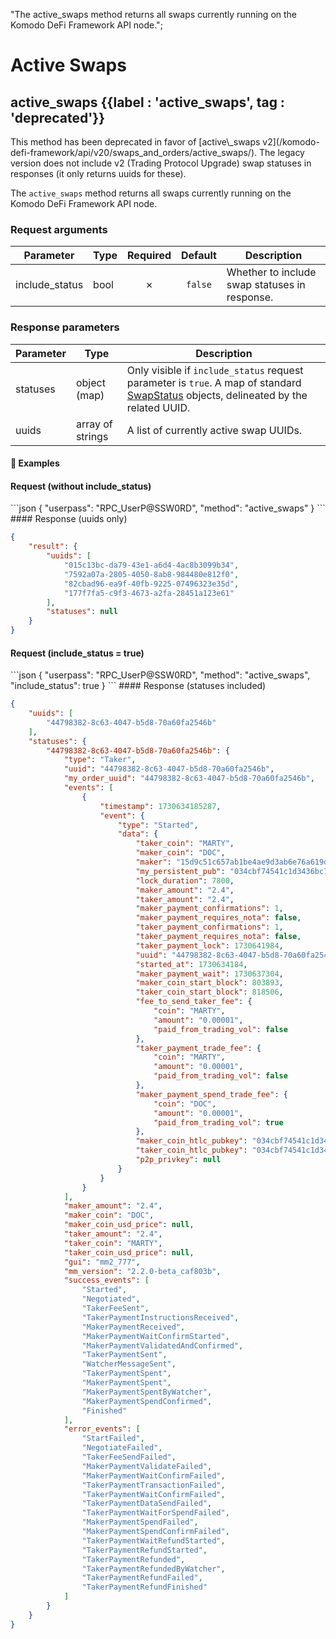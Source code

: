   "The active_swaps method returns all swaps currently running on the Komodo DeFi Framework API node.";

# Active Swaps

## active\_swaps {{label : 'active_swaps', tag : 'deprecated'}}

<Note type="warning">
  This method has been deprecated in favor of [active\_swaps v2](/komodo-defi-framework/api/v20/swaps_and_orders/active_swaps/). The legacy version does not include v2 (Trading Protocol Upgrade) swap statuses in responses (it only returns uuids for these).
</Note>

The `active_swaps` method returns all swaps currently running on the Komodo DeFi Framework API node.

### Request arguments

| Parameter       | Type | Required | Default | Description                                   |
| --------------- | ---- | :------: | :-----: | --------------------------------------------- |
| include\_status | bool |     ✗    | `false` | Whether to include swap statuses in response. |

### Response parameters

| Parameter | Type             | Description                                                                                                                                                                                            |
| --------- | ---------------- | ------------------------------------------------------------------------------------------------------------------------------------------------------------------------------------------------------ |
| statuses  | object (map)     | Only visible if `include_status` request parameter is `true`. A map of standard [SwapStatus](/komodo-defi-framework/api/common_structures/swaps/#swap-status) objects, delineated by the related UUID. |
| uuids     | array of strings | A list of currently active swap UUIDs.                                                                                                                                                                 |

#### 📌 Examples

#### Request (without include\_status)

<CodeGroup title="active_swaps" tag="POST" label="active_swaps" mm2MethodDecorate="true">
  ```json
  {
    "userpass": "RPC_UserP@SSW0RD",
    "method": "active_swaps"
  }
  ```
</CodeGroup>

<CollapsibleSection expandedText="Hide Response" collapsedText="Show Response">
  #### Response (uuids only)

  ```json
  {
      "result": {
          "uuids": [
              "015c13bc-da79-43e1-a6d4-4ac8b3099b34",
              "7592a07a-2805-4050-8ab8-984480e812f0",
              "82cbad96-ea9f-40fb-9225-07496323e35d",
              "177f7fa5-c9f3-4673-a2fa-28451a123e61"
          ],
          "statuses": null
      }
  }
  ```
</CollapsibleSection>

#### Request (include\_status = true)

<CodeGroup title="active_swaps" tag="POST" label="active_swaps" mm2MethodDecorate="true">
  ```json
  {
    "userpass": "RPC_UserP@SSW0RD",
    "method": "active_swaps",
    "include_status": true
  }
  ```
</CodeGroup>

<CollapsibleSection expandedText="Hide Response" collapsedText="Show Response">
  #### Response (statuses included)

  ```json
  {
      "uuids": [
          "44798382-8c63-4047-b5d8-70a60fa2546b"
      ],
      "statuses": {
          "44798382-8c63-4047-b5d8-70a60fa2546b": {
              "type": "Taker",
              "uuid": "44798382-8c63-4047-b5d8-70a60fa2546b",
              "my_order_uuid": "44798382-8c63-4047-b5d8-70a60fa2546b",
              "events": [
                  {
                      "timestamp": 1730634185287,
                      "event": {
                          "type": "Started",
                          "data": {
                              "taker_coin": "MARTY",
                              "maker_coin": "DOC",
                              "maker": "15d9c51c657ab1be4ae9d3ab6e76a619d3bccfe830d5363fa168424c0d044732",
                              "my_persistent_pub": "034cbf74541c1d3436bc7638a2738f64df4fee22d4443cdf11d54cea7d7f55f256",
                              "lock_duration": 7800,
                              "maker_amount": "2.4",
                              "taker_amount": "2.4",
                              "maker_payment_confirmations": 1,
                              "maker_payment_requires_nota": false,
                              "taker_payment_confirmations": 1,
                              "taker_payment_requires_nota": false,
                              "taker_payment_lock": 1730641984,
                              "uuid": "44798382-8c63-4047-b5d8-70a60fa2546b",
                              "started_at": 1730634184,
                              "maker_payment_wait": 1730637304,
                              "maker_coin_start_block": 803893,
                              "taker_coin_start_block": 818506,
                              "fee_to_send_taker_fee": {
                                  "coin": "MARTY",
                                  "amount": "0.00001",
                                  "paid_from_trading_vol": false
                              },
                              "taker_payment_trade_fee": {
                                  "coin": "MARTY",
                                  "amount": "0.00001",
                                  "paid_from_trading_vol": false
                              },
                              "maker_payment_spend_trade_fee": {
                                  "coin": "DOC",
                                  "amount": "0.00001",
                                  "paid_from_trading_vol": true
                              },
                              "maker_coin_htlc_pubkey": "034cbf74541c1d3436bc7638a2738f64df4fee22d4443cdf11d54cea7d7f55f256",
                              "taker_coin_htlc_pubkey": "034cbf74541c1d3436bc7638a2738f64df4fee22d4443cdf11d54cea7d7f55f256",
                              "p2p_privkey": null
                          }
                      }
                  }
              ],
              "maker_amount": "2.4",
              "maker_coin": "DOC",
              "maker_coin_usd_price": null,
              "taker_amount": "2.4",
              "taker_coin": "MARTY",
              "taker_coin_usd_price": null,
              "gui": "mm2_777",
              "mm_version": "2.2.0-beta_caf803b",
              "success_events": [
                  "Started",
                  "Negotiated",
                  "TakerFeeSent",
                  "TakerPaymentInstructionsReceived",
                  "MakerPaymentReceived",
                  "MakerPaymentWaitConfirmStarted",
                  "MakerPaymentValidatedAndConfirmed",
                  "TakerPaymentSent",
                  "WatcherMessageSent",
                  "TakerPaymentSpent",
                  "MakerPaymentSpent",
                  "MakerPaymentSpentByWatcher",
                  "MakerPaymentSpendConfirmed",
                  "Finished"
              ],
              "error_events": [
                  "StartFailed",
                  "NegotiateFailed",
                  "TakerFeeSendFailed",
                  "MakerPaymentValidateFailed",
                  "MakerPaymentWaitConfirmFailed",
                  "TakerPaymentTransactionFailed",
                  "TakerPaymentWaitConfirmFailed",
                  "TakerPaymentDataSendFailed",
                  "TakerPaymentWaitForSpendFailed",
                  "MakerPaymentSpendFailed",
                  "MakerPaymentSpendConfirmFailed",
                  "TakerPaymentWaitRefundStarted",
                  "TakerPaymentRefundStarted",
                  "TakerPaymentRefunded",
                  "TakerPaymentRefundedByWatcher",
                  "TakerPaymentRefundFailed",
                  "TakerPaymentRefundFinished"
              ]
          }
      }
  }
  ```
</CollapsibleSection>
